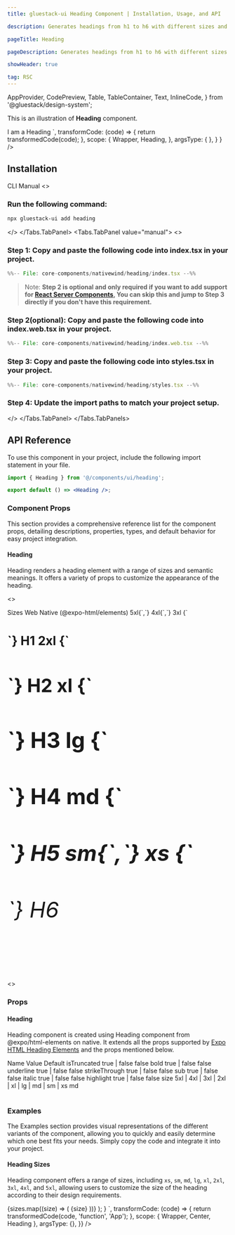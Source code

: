 ```yaml
---
title: gluestack-ui Heading Component | Installation, Usage, and API

description: Generates headings from h1 to h6 with different sizes and semantic meanings.

pageTitle: Heading

pageDescription: Generates headings from h1 to h6 with different sizes and semantic meanings.

showHeader: true

tag: RSC
---
```



<Meta title="with-nativewind/Components/Typography/Heading" />

  AppProvider,
  CodePreview,
  Table,
  TableContainer,
  Text,
  InlineCode,
} from '@gluestack/design-system';


This is an illustration of **Heading** component.

<Wrapper>
  <CodePreview
    showComponentRenderer={ true }
  showArgsController = { false}
  metaData = {{
    code: `
        <Heading>I am a Heading</Heading>
      `,
      transformCode: (code) => {
        return transformedCode(code);
      },
        scope: {
      Wrapper,
        Heading,
      },
    argsType: { },
  }
}
/>
</Wrapper>

<br/>

## Installation

<Tabs value="cli" type="section">
  <Tabs.TabList>
      <Tabs.Tab value="cli">
        <Tabs.TabTitle>CLI</Tabs.TabTitle>
      </Tabs.Tab>
     <Tabs.Tab value="manual">
        <Tabs.TabTitle>Manual</Tabs.TabTitle>
     </Tabs.Tab>
  </Tabs.TabList>
  <Tabs.TabPanels>
    <Tabs.TabPanel value="cli">
<>

### Run the following command:
  ```bash
  npx gluestack-ui add heading
  ```
</>
    </Tabs.TabPanel>
    <Tabs.TabPanel value="manual"> 
<>

### Step 1: Copy and paste the following code into index.tsx in your project.
<CollapsibleCode>

```jsx 
%%-- File: core-components/nativewind/heading/index.tsx --%% 
```
</CollapsibleCode>

> Note: **Step 2 is optional and only required if you want to add support for [React Server Components](https://vercel.com/blog/understanding-react-server-components), You can skip this and jump to Step 3 directly if you don't have this requirement.**

### Step 2(optional): Copy and paste the following code into index.web.tsx in your project.
<CollapsibleCode>

```jsx 
%%-- File: core-components/nativewind/heading/index.web.tsx --%% 
```
</CollapsibleCode>

### Step 3: Copy and paste the following code into styles.tsx in your project.
<CollapsibleCode>

```jsx 
%%-- File: core-components/nativewind/heading/styles.tsx --%% 
```
</CollapsibleCode>

### Step 4: Update the import paths to match your project setup.
</>
    </Tabs.TabPanel>
  </Tabs.TabPanels>
</Tabs>

## API Reference

To use this component in your project, include the following import statement in your file.

```jsx
import { Heading } from '@/components/ui/heading';
```

```jsx
export default () => <Heading />;
```

### Component Props

This section provides a comprehensive reference list for the component props, detailing descriptions, properties, types, and default behavior for easy project integration.

#### Heading

Heading renders a heading element with a range of sizes and semantic meanings. It offers a variety of props to customize the appearance of the heading.

<>
<TableContainer>
  <Table>
    <Table.THead>
      <Table.TR>
        <Table.TH>
          <Table.TText>Sizes</Table.TText>
        </Table.TH>
        <Table.TH>
          <Table.TText>Web</Table.TText>
        </Table.TH>
        <Table.TH>
          <Table.TText>Native (@expo-html/elements)</Table.TText>
        </Table.TH>
      </Table.TR>
    </Table.THead>
    <Table.TBody>
      <Table.TR>
        <Table.TD>
          <Table.TText>
            <InlineCode>5xl</InlineCode>{`,`} 
            <InlineCode>4xl</InlineCode>{`,`} 
            <InlineCode>3xl</InlineCode>
          </Table.TText>
        </Table.TD>
        <Table.TD>
          <Table.TText>
            <InlineCode>{`<h1 />`}</InlineCode>
          </Table.TText>
        </Table.TD>
        <Table.TD>
          <Table.TText>
            <InlineCode>H1</InlineCode>
          </Table.TText>
        </Table.TD>
      </Table.TR>
      <Table.TR>
        <Table.TD>
          <Table.TText>
            <InlineCode>2xl</InlineCode>
          </Table.TText>
        </Table.TD>
        <Table.TD>
          <Table.TText>
            <InlineCode>{`<h2 />`}</InlineCode>
          </Table.TText>
        </Table.TD>
        <Table.TD>
          <Table.TText>
            <InlineCode>H2</InlineCode>
          </Table.TText>
        </Table.TD>
      </Table.TR>
      <Table.TR>
        <Table.TD>
          <Table.TText>
            <InlineCode>xl</InlineCode>
          </Table.TText>
        </Table.TD>
        <Table.TD>
          <Table.TText>
            <InlineCode>{`<h3 />`}</InlineCode>
          </Table.TText>
        </Table.TD>
        <Table.TD>
          <Table.TText>
            <InlineCode>H3</InlineCode>
          </Table.TText>
          </Table.TD>
      </Table.TR>
      <Table.TR>
        <Table.TD>
          <Table.TText>
            <InlineCode>lg</InlineCode>
          </Table.TText>
        </Table.TD>
        <Table.TD>
          <Table.TText>
            <InlineCode>{`<h4 />`}</InlineCode>
          </Table.TText>
        </Table.TD>
        <Table.TD>
          <Table.TText>
            <InlineCode>H4</InlineCode>
          </Table.TText>
          </Table.TD>
      </Table.TR>
      <Table.TR>
        <Table.TD>
          <Table.TText>
            <InlineCode>md</InlineCode>
          </Table.TText>
        </Table.TD>
        <Table.TD>
          <Table.TText>
            <InlineCode>{`<h5 />`}</InlineCode>
          </Table.TText>
        </Table.TD>
        <Table.TD>
          <Table.TText>
            <InlineCode>H5</InlineCode>
          </Table.TText>
          </Table.TD>
      </Table.TR>
      <Table.TR>
        <Table.TD>
          <Table.TText>
            <InlineCode>sm</InlineCode>{`,`}
            <InlineCode>xs</InlineCode>
          </Table.TText>
        </Table.TD>
        <Table.TD>
          <Table.TText>
            <InlineCode>{`<h6 />`}</InlineCode>
          </Table.TText>
        </Table.TD>
        <Table.TD>
          <Table.TText>
            <InlineCode>H6</InlineCode>
          </Table.TText>
          </Table.TD>
      </Table.TR>
    </Table.TBody>
  </Table>
</TableContainer>
</>
<>

### Props

#### Heading

Heading component is created using Heading component from @expo/html-elements on native. It extends all the props supported by [Expo HTML Heading Elements](https://www.npmjs.com/package/@expo/html-elements/v/0.0.5) and the props mentioned below.

  <TableContainer>
    <Table>
      <Table.THead>
        <Table.TR>
          <Table.TH>
            <Table.TText>Name</Table.TText>
          </Table.TH>
          <Table.TH>
            <Table.TText>Value</Table.TText>
          </Table.TH>
          <Table.TH>
            <Table.TText>Default</Table.TText>
          </Table.TH>
        </Table.TR>
      </Table.THead>
      <Table.TBody>
        <Table.TR>
          <Table.TD>
            <Table.TText>
              <InlineCode>isTruncated</InlineCode>
            </Table.TText>
          </Table.TD>
          <Table.TD>
            <Table.TText>true | false</Table.TText>
          </Table.TD>
          <Table.TD>
            <Table.TText>false</Table.TText>
          </Table.TD>
        </Table.TR>
        <Table.TR>
          <Table.TD>
            <Table.TText>
              <InlineCode>bold</InlineCode>
            </Table.TText>
          </Table.TD>
          <Table.TD>
            <Table.TText>true | false</Table.TText>
          </Table.TD>
          <Table.TD>
            <Table.TText>false</Table.TText>
          </Table.TD>
        </Table.TR>
        <Table.TR>
          <Table.TD>
            <Table.TText>
              <InlineCode>underline</InlineCode>
            </Table.TText>
          </Table.TD>
          <Table.TD>
            <Table.TText>true | false</Table.TText>
          </Table.TD>
          <Table.TD>
            <Table.TText>false</Table.TText>
          </Table.TD>
        </Table.TR>
        <Table.TR>
          <Table.TD>
            <Table.TText>
              <InlineCode>strikeThrough</InlineCode>
            </Table.TText>
          </Table.TD>
          <Table.TD>
            <Table.TText>true | false</Table.TText>
          </Table.TD>
          <Table.TD>
            <Table.TText>false</Table.TText>
          </Table.TD>
        </Table.TR>
        <Table.TR>
          <Table.TD>
            <Table.TText>
              <InlineCode>sub</InlineCode>
            </Table.TText>
          </Table.TD>
          <Table.TD>
            <Table.TText>true | false</Table.TText>
          </Table.TD>
          <Table.TD>
            <Table.TText>false</Table.TText>
          </Table.TD>
        </Table.TR>
        <Table.TR>
          <Table.TD>
            <Table.TText>
              <InlineCode>italic</InlineCode>
            </Table.TText>
          </Table.TD>
          <Table.TD>
            <Table.TText>true | false</Table.TText>
          </Table.TD>
          <Table.TD>
            <Table.TText>false</Table.TText>
          </Table.TD>
        </Table.TR>
        <Table.TR>
          <Table.TD>
            <Table.TText>
              <InlineCode>highlight</InlineCode>
            </Table.TText>
          </Table.TD>
          <Table.TD>
            <Table.TText>true | false</Table.TText>
          </Table.TD>
          <Table.TD>
            <Table.TText>false</Table.TText>
          </Table.TD>
        </Table.TR>
        <Table.TR>
          <Table.TD>
            <Table.TText>
              <InlineCode>size</InlineCode>
            </Table.TText>
          </Table.TD>
          <Table.TD>
            <Table.TText>
              5xl | 4xl | 3xl | 2xl | xl | lg | md | sm | xs
            </Table.TText>
          </Table.TD>
          <Table.TD>
            <Table.TText>md</Table.TText>
          </Table.TD>
        </Table.TR>
      </Table.TBody>
    </Table>
  </TableContainer>
</>

### Examples

The Examples section provides visual representations of the different variants of the component, allowing you to quickly and easily determine which one best fits your needs. Simply copy the code and integrate it into your project.

#### Heading Sizes

Heading component offers a range of sizes, including `xs`, `sm`, `md`, `lg`, `xl`, `2xl`, `3xl`, `4xl`, and `5xl`, allowing users to customize the size of the heading according to their design requirements.

<Wrapper>
  <CodePreview
    _rendererWrapper={{ py: '$2.5' }}
    showComponentRenderer={true}
    showArgsController={false}
    metaData={{
      code: `
        function App() {
          const sizes = [
            'xs',
            'sm',
            'md',
            'lg',
            'xl',
            '2xl',
            '3xl',
            '4xl',
            '5xl',
          ];
          return (
              <Center>
                {sizes.map((size) => (
                  <Heading size={size}>{size}</Heading>
                ))}
              </Center>
          );
        }
      `,
      transformCode: (code) => {
        return transformedCode(code, 'function', 'App');
      },
      scope: { Wrapper, Center, Heading },
      argsType: {},
    }}
  />
</Wrapper>
